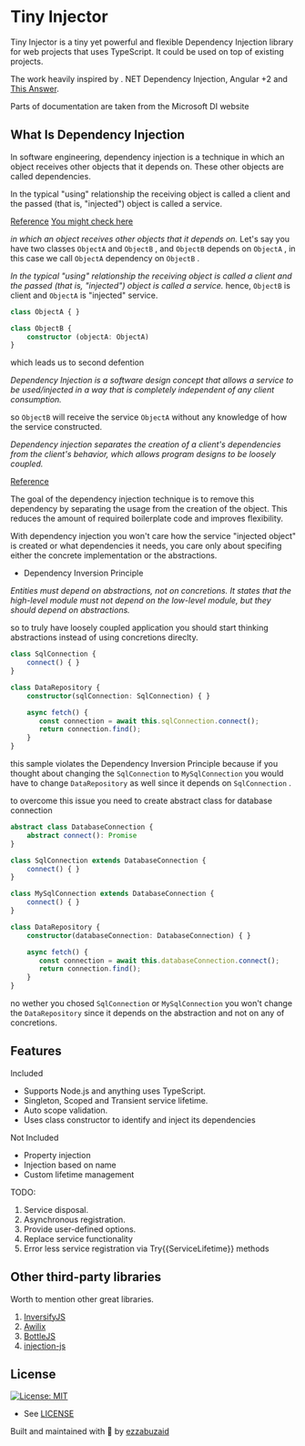 # Tiny Injector

Tiny Injector is a tiny yet powerful and flexible Dependency Injection library for web projects that uses TypeScript.
It could be used on top of existing projects.

The work heavily inspired by . NET Dependency Injection, Angular +2 and [This Answer](https://stackoverflow.com/a/48187842/10415423).

Parts of documentation are taken from the Microsoft DI website

## What Is Dependency Injection

In software engineering, dependency injection is a technique in which an object receives other objects that it depends on. These other objects are called dependencies.

In the typical "using" relationship the receiving object is called a client and the passed (that is, "injected") object is called a service.

[Reference](https://en.wikipedia.org/wiki/Dependency_injection)
[You might check here](https://stackoverflow.com/questions/130794/what-is-dependency-injection/140655#140655)

*in which an object receives other objects that it depends on.*
Let's say you have two classes `ObjectA` and `ObjectB` , and `ObjectB` depends on `ObjectA` , in this case we call `ObjectA` dependency on `ObjectB` .

*In the typical "using" relationship the receiving object is called a client and the passed (that is, "injected") object is called a service.*
hence, `ObjectB` is client and `ObjectA` is "injected" service.

```typescript
class ObjectA { }

class ObjectB {
    constructor (objectA: ObjectA)
}
```

which leads us to second defention

*Dependency Injection is a software design concept that allows a service to be used/injected in a way that is completely independent of any client consumption.*

so `ObjectB` will receive the service `ObjectA` without any knowledge of how the service constructed.

*Dependency injection separates the creation of a client's dependencies from the client's behavior, which allows program designs to be loosely coupled.*

[Reference](https://www.codementor.io/@olotintemitope/dependency-injection-explained-in-plain-english-b24hippx7)

The goal of the dependency injection technique is to remove this dependency by separating the usage from the creation of the object. This reduces the amount of required boilerplate code and improves flexibility.

With dependency injection you won't care how the service "injected object" is created or what dependencies it needs, you care only about specifing either the concrete implementation or the abstractions.

* Dependency Inversion Principle

*Entities must depend on abstractions, not on concretions. It states that the high-level module must not depend on the low-level module, but they should depend on abstractions.*

so to truly have loosely coupled application you should start thinking abstractions instead of using concretions direclty.

```typescript
class SqlConnection {
    connect() { }
}

class DataRepository {
    constructor(sqlConnection: SqlConnection) { }

    async fetch() {
       const connection = await this.sqlConnection.connect();
       return connection.find();
    }
}
```

this sample violates the Dependency Inversion Principle because if you thought about changing the `SqlConnection` to `MySqlConnection` you would have to change `DataRepository` as well since it depends on `SqlConnection` .

to overcome this issue you need to create abstract class for database connection

```typescript
abstract class DatabaseConnection {
    abstract connect(): Promise
}

class SqlConnection extends DatabaseConnection {
    connect() { }
}

class MySqlConnection extends DatabaseConnection {
    connect() { }
}

class DataRepository {
    constructor(databaseConnection: DatabaseConnection) { }

    async fetch() {
       const connection = await this.databaseConnection.connect();
       return connection.find();
    }
}
```

no wether you chosed `SqlConnection` or `MySqlConnection` you won't change the `DataRepository` since it depends on the abstraction and not on any of concretions.

## Features

Included

* Supports Node.js and anything uses TypeScript.
* Singleton, Scoped and Transient service lifetime.
* Auto scope validation.
* Uses class constructor to identify and inject its dependencies

Not Included

* Property injection
* Injection based on name
* Custom lifetime management

TODO:

1. Service disposal.
2. Asynchronous registration.
3. Provide user-defined options.
4. Replace service functionality
5. Error less service registration via Try{{ServiceLifetime}} methods

## Other third-party libraries

Worth to mention other great libraries.

1. [InversifyJS](https://www.npmjs.com/package/inversify)
2. [Awilix](https://www.npmjs.com/package/awilix)
3. [BottleJS](https://www.npmjs.com/package/bottlejs)
4. [injection-js](https://www.npmjs.com/package/injection-js)

## License

[![License: MIT](https://img.shields.io/badge/License-MIT-green.svg)](https://opensource.org/licenses/MIT)

* See [LICENSE](/LICENSE)

Built and maintained with 💛 by [ezzabuzaid](https://github.com/ezzabuzaid)
